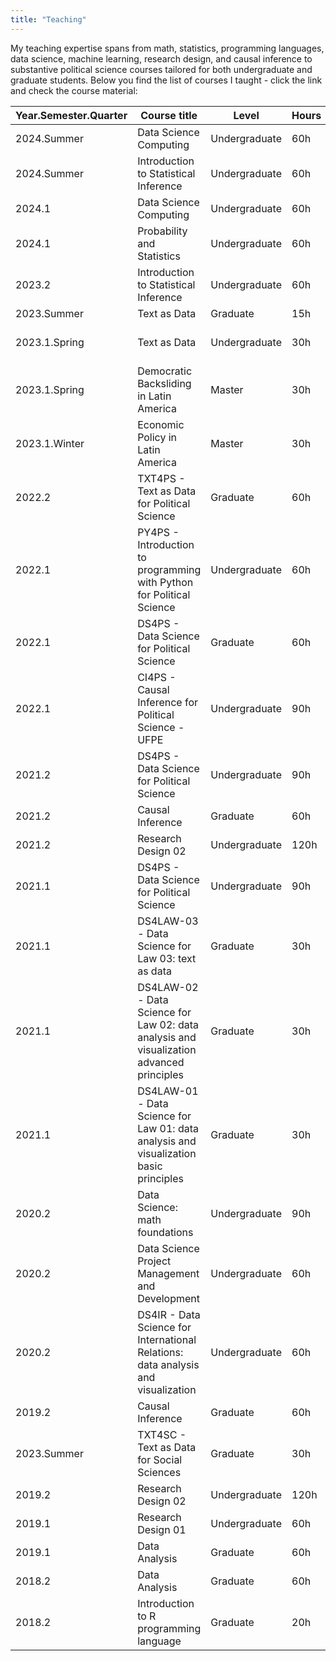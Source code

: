 ```yaml
---
title: "Teaching"
---
```


My teaching expertise spans from math, statistics, programming languages, data science, machine learning, research design, and causal inference to substantive political science courses tailored for both undergraduate and graduate students. Below you find the list of courses I taught - click the link and check the course material:

| Year.Semester.Quarter | Course title | Level   | Hours | Institution | Material |
|------------------------------------|------------------------------------------------------------|---------------|-------|-----------------|-----------------|
| 2024.Summer     | Data Science Computing                                     | Undergraduate | 60h   | Emory University| [website](https://davi-moreira.github.io/2024Summer1_dsc_emory_qtm_350/){target="_blank"} |
| 2024.Summer     | Introduction to Statistical Inference                      | Undergraduate | 60h   | Emory University| syllabus |
| 2024.1          | Data Science Computing                                     | Undergraduate | 60h   | Emory University| [website](https://davi-moreira.github.io/2024S_dsc_emory_qtm_350){target="_blank"} |
| 2024.1          | Probability and Statistics                                 | Undergraduate | 60h   | Emory University| [syllabus](https://www.dropbox.com/scl/fi/trld01jbpu0x0ou15dgat/24S_QTM210_syllabus_short_20240214.pdf?rlkey=xumo8jh8k4mqy14edq7tfoiu8&dl=0){target="_blank"} |
| 2023.2          | Introduction to Statistical Inference                      | Undergraduate | 60h   | Emory University| [syllabus](https://www.dropbox.com/scl/fi/la21fyh6rkas3lxa4tc4q/23F_QTM100_05_syllabus.pdf?rlkey=kd72nf8dtupr0wud4il661od6&dl=0){target="_blank"} |
| 2023.Summer                     | Text as Data                                               | Graduate      | 15h   | UFMG            |  [syllabus](https://www.dropbox.com/scl/fi/defdzpeuji67l41pbucqy/txt4ps_mq_ufmg_2023.pdf?rlkey=6117sobp4l8r688tb6pn2nxl3&dl=0){target="_blank"} |
| 2023.1.Spring   | Text as Data                                               | Undergraduate | 30h   | UCSD            |  [syllabus](https://www.dropbox.com/scl/fi/0o8hhrwphcqx3yveql1mx/Poli176_DSC161_Syllabus_20230527.pdf?rlkey=65hp5gosqeub1m56ihrpslrqs&dl=0){target="_blank"}, [podcast videos](https://podcast.ucsd.edu/watch/sp23/poli176_a00/1){target="_blank"} |
| 2023.1.Spring                     | Democratic Backsliding in Latin America                    | Master        | 30h   | UCSD            | [syllabus](https://www.dropbox.com/scl/fi/iebj60ajltq5athpgxlr8/DBLA2023_logo_20230402.pdf?rlkey=cje7eelaussjsluiiffq8cwph&dl=0){target="_blank"} |
| 2023.1.Winter                     | Economic Policy in Latin America                           | Master        | 30h   | UCSD            | [syllabus](https://www.dropbox.com/scl/fi/1afg74ih0a8ueg94qjpfc/EPLA2023.pdf?rlkey=7z93ha0ybsr5c8631p9av3ssg&dl=0){target="_blank"} |
| 2022.2                             | TXT4PS - Text as Data for Political Science                | Graduate      | 60h   | UFPE            | [syllabus](https://www.dropbox.com/scl/fi/3v543fuotn4khnfvmb5id/78_txt4ps_syllabus_grad_ufpe_en.pdf?rlkey=26hv3vnh7bvr2bl3ppg4rvr3f&dl=0){target="_blank"} |
| 2022.1                             | PY4PS - Introduction to programming with Python for Political Science | Undergraduate | 60h   | UFPE            | [syllabus](https://www.dropbox.com/scl/fi/0r454h7emf3yf1qztao5m/py4ps_syllabus_undergrad_ufpe_20220630.pdf?rlkey=blbsq9u6i2ptna8kefjvqspin&dl=0){target="_blank"} |
| 2022.1                             | DS4PS - Data Science for Political Science                 | Graduate      | 60h   | UFPE            | [syllabus](https://www.dropbox.com/scl/fi/5tuxwbwfd4ryhiqstfoay/80_ds4ps_syllabus_grad_ufpe_20220531_pt_en.pdf?rlkey=j5358n3egm0lox802tejo5sew&dl=0){target="_blank"}|
| 2022.1                             | CI4PS - Causal Inference for Political Science - UFPE      | Undergraduate | 90h   | UFPE            | [syllabus](https://www.dropbox.com/scl/fi/0z94d7srgyy82urq68v11/81_20220904_ci4ps_syllabus_undergrad_pt_en.pdf?rlkey=slknqjhy7rup2c8l7ihw1nkb9&dl=0){target="_blank"}|
| 2021.2                             | DS4PS - Data Science for Political Science                 | Undergraduate | 90h   | UFPE            | [syllabus](https://www.dropbox.com/scl/fi/ov21nb9cswo15pnyye4sx/82_ds4ps_syllabus_undergrad_ufpe_20220326_pt_en.pdf?rlkey=23txytarp772vud5jts2lqzma&dl=0){target="_blank"}|
| 2021.2                             | Causal Inference                                           | Graduate      | 60h   | UFPE            | [syllabus](https://www.dropbox.com/scl/fi/e0dbsy69yu1npdijxdnhr/85_20211110_syllabus_causal_inference_pt_en.pdf?rlkey=u568udpi3saab5ea3py6vazgc&dl=0){target="_blank"}|
| 2021.2                             | Research Design 02                                         | Undergraduate | 120h  | UFPE            | [syllabus](https://www.dropbox.com/scl/fi/s55n1vropkk0nh1nl9v1j/83_ds4ps_syllabus_ufpe_20211006_pt_en.pdf?rlkey=lpfgfy8pksjco37ebxfzeai1y&dl=0){target="_blank"}|
| 2021.1                             | DS4PS - Data Science for Political Science                 | Undergraduate | 90h   | UFPE            | [syllabus](https://www.dropbox.com/scl/fi/s55n1vropkk0nh1nl9v1j/83_ds4ps_syllabus_ufpe_20211006_pt_en.pdf?rlkey=lpfgfy8pksjco37ebxfzeai1y&dl=0){target="_blank"}|
| 2021.1                             | DS4LAW-03 - Data Science for Law 03: text as data          | Graduate      | 30h   | FGV             | [syllabus](https://www.dropbox.com/scl/fi/l1fqndcolsnll404fkfr2/89_ds4law-03-fgv-20210607.pt.en.pdf?rlkey=6tqv3whlqk9zke5q480yusi6o&dl=0){target="_blank"}|
| 2021.1                             | DS4LAW-02 - Data Science for Law 02: data analysis and visualization advanced principles | Graduate | 30h   | FGV |  [syllabus](https://www.dropbox.com/scl/fi/nw3seintn3g3iq2hdgwqx/88_ds4law-02-fgv-20210516.pt.en.pdf?rlkey=3v6x1nltyhpz979pm76a102o4&dl=0){target="_blank"}|
| 2021.1                             | DS4LAW-01 - Data Science for Law 01: data analysis and visualization basic principles | Graduate | 30h   | FGV  |  [syllabus](https://www.dropbox.com/scl/fi/tqdgruhlprzg6jz1k7idr/87_ds4law-01-fgv-20210423.pt.en.pdf?rlkey=1bksgowiyqx4v52103burfjxr&dl=0){target="_blank"}|
| 2020.2                             | Data Science: math foundations                             | Undergraduate | 90h   | FGV             | [syllabus](https://www.dropbox.com/scl/fi/ib41hk7p62hkcgm7dx3qu/ds-math4ir-fgv-20201002.pdf?rlkey=rhrb9e4xgre3wmgqweiphfby1&dl=0){target="_blank"}|
| 2020.2                             | Data Science Project Management and Development            | Undergraduate | 60h   | FGV             | [syllabus](https://www.dropbox.com/scl/fi/tii65ws7hhjmh2ck3bd6k/ds-pm-syllabus-20201019.pdf?rlkey=r6j7osi51bn4nc1kynsdeato0&dl=0){target="_blank"}|
| 2020.2                             | DS4IR - Data Science for International Relations: data analysis and visualization | Undergraduate | 60h   | FGV |  [syllabus](https://www.dropbox.com/scl/fi/5in1pem1ra4ukk4d355x2/92_ds4ri-fgv-2020-winter-052020.pt.en.pdf?rlkey=7elz2fzs4xaddoq5izt6nq79f&dl=0){target="_blank"}           |
| 2019.2                             | Causal Inference                                           | Graduate      | 60h   | UFPE            | [syllabus](https://www.dropbox.com/scl/fi/4z7huwnul0ra8xbbsgqbi/93_20191104_programa_causal_inference_UFPE.pt.en.pdf?rlkey=dag3gih3vj5d8w96sik2h05u1&dl=0){target="_blank"}|
| 2023.Summer                             | TXT4SC - Text as Data for Social Sciences                  | Graduate      | 30h   | UFMG | [syllabus](https://www.dropbox.com/scl/fi/iofn9m7wbn8g04es2x2ry/94_programa_txt_data_mq_ufmg_2019.pt.en.pdf?rlkey=k57r648qzz6vq3nrpunab1xcd&dl=0){target="_blank"}|
| 2019.2                             | Research Design 02                                         | Undergraduate | 120h  | UFPE |  [syllabus](https://www.dropbox.com/scl/fi/w5296kxh2c1x16tjt3lgz/95_20190723_programa_TCC_UFPE.pdf?rlkey=2tygnprcapp4bq0dz2ypstk74&dl=0){target="_blank"}|
| 2019.1                             | Research Design 01                                         | Undergraduate | 60h   | UFPE | [syllabus](https://www.dropbox.com/scl/fi/p1v6qi14jzow5xaelwfft/96_20190215_programa_seminario_pesquisa_UFPE.pdf?rlkey=g9jwa6e5dmrpbig4fitemwyjw&dl=0){target="_blank"} |
| 2019.1                             | Data Analysis                                              | Graduate      | 60h   | UFPE | [syllabus](https://www.dropbox.com/scl/fi/36a5xzpil2fxixzd741uk/97_20190611_programa_analise_dados_UFPE.pdf?rlkey=f81y59hjlio0ru0cg19sd1geo&dl=0){target="_blank"}|
| 2018.2                             | Data Analysis                                              | Graduate      | 60h   | UFPE | [syllabus](https://www.dropbox.com/scl/fi/02f50qkgd4esduk3ofvnd/98_20181127_programa_analise_dados_UFPE_clean.pdf?rlkey=g6bp5jfxn206ge8nx95ilzy9t&dl=0){target="_blank"}|
| 2018.2                             | Introduction to R programming language                     | Graduate      | 20h   | UFPE | [syllabus](https://www.dropbox.com/scl/fi/a0xncpc66aim6wxtu4oxs/99_programa_intro_r_2018.pdf?rlkey=j21u0ld40zwsazejkivoo2fll&dl=0){target="_blank"}|

## 
